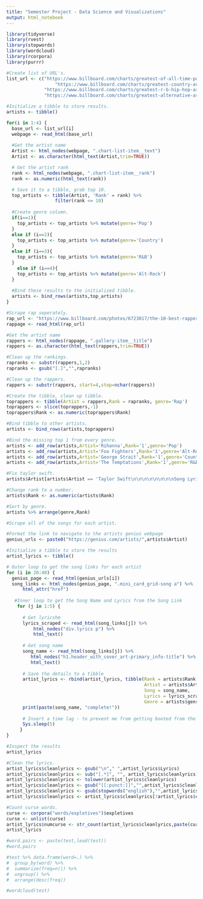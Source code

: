 ```yaml
---
title: "Semester Project - Data Science and Visualizations"
output: html_notebook
---
```


```r
library(tidyverse)
library(rvest)
library(stopwords)
library(wordcloud)
library(rcorpora)
library(purrr)
```

```r
#Create list of URL's.
list_url <- c("https://www.billboard.com/charts/greatest-of-all-time-pop-songs-artists",
                  "https://www.billboard.com/charts/greatest-country-artists",
              "https://www.billboard.com/charts/greatest-r-b-hip-hop-artists",
              "https://www.billboard.com/charts/greatest-alternative-artists")

#Initialize a tibble to store results.
artists <- tibble()

for(i in 1:4) {
  base_url <- list_url[i]
  webpage <- read_html(base_url)
  
  #Get the artist name
  Artist <- html_nodes(webpage, ".chart-list-item__text")
  Artist <- as.character(html_text(Artist,trim=TRUE))

  # Get the artist rank
  rank <- html_nodes(webpage, ".chart-list-item__rank")
  rank <- as.numeric(html_text(rank))

  # Save it to a tibble, grab top 10.
  top_artists <- tibble(Artist, 'Rank' = rank) %>%
                  filter(rank <= 10)
  
  #Create genre column.
  if(i==1){
    top_artists <- top_artists %>% mutate(genre='Pop')
  }
  else if (i==2){
    top_artists <- top_artists %>% mutate(genre='Country')
  }
  else if (i==3){
    top_artists <- top_artists %>% mutate(genre='R&B')
  }
    else if (i==4){
    top_artists <- top_artists %>% mutate(genre='Alt-Rock')
  }
  
  #Bind these results to the initialized tibble.
  artists <- bind_rows(artists,top_artists)
}

#Scrape rap seperately.
rap_url <- "https://www.billboard.com/photos/6723017/the-10-best-rappers-of-all-time"
rappage <- read_html(rap_url)

#Get the artist name
rappers <- html_nodes(rappage, ".gallery-item__title")
rappers <- as.character(html_text(rappers,trim=TRUE))

#Clean up the rankings.
rapranks <- substr(rappers,1,2)
rapranks <- gsub("[.]","",rapranks)

#Clean up the rappers.
rappers <- substr(rappers, start=4,stop=nchar(rappers))

#Create the tibble, clean up tibble.
toprappers <- tibble(Artist = rappers,Rank = rapranks, genre='Rap')
toprappers <- slice(toprappers,-1)
toprappers$Rank <- as.numeric(toprappers$Rank)

#Bind tibble to other artists.
artists <- bind_rows(artists,toprappers)

#Bind the missing top 1 from every genre.
artists <- add_row(artists,Artist='Rihanna',Rank='1',genre='Pop')
artists <- add_row(artists,Artist='Foo Fighters',Rank='1',genre='Alt-Rock')
artists <- add_row(artists,Artist='George Strait',Rank='1',genre='Country')
artists <- add_row(artists,Artist='The Temptations',Rank='1',genre='R&B')

#Fix taylor swift.
artists$Artist[artists$Artist == 'Taylor Swift\n\n\n\n\n\n\n\nSong Lyrics'] <- 'Taylor Swift'

#Change rank to a number.
artists$Rank <- as.numeric(artists$Rank)

#Sort by genre.
artists %>% arrange(genre,Rank)

```

```r
#Scrape all of the songs for each artist.

#Format the link to navigate to the artists genius webpage
genius_urls <- paste0("https://genius.com/artists/",artists$Artist)

#Initialize a tibble to store the results
artist_lyrics <- tibble()

# Outer loop to get the song links for each artist 
for (i in 20:40) {
  genius_page <- read_html(genius_urls[i])
  song_links <- html_nodes(genius_page, ".mini_card_grid-song a") %>%
      html_attr("href") 
  
   #Inner loop to get the Song Name and Lyrics from the Song Link    
    for (j in 1:5) {
        
      # Get lyricshm
      lyrics_scraped <- read_html(song_links[j]) %>%
          html_nodes("div.lyrics p") %>%
          html_text()
        
      # Get song name
      song_name <- read_html(song_links[j]) %>%
         html_nodes("h1.header_with_cover_art-primary_info-title") %>%
         html_text()
        
      # Save the details to a tibble
      artist_lyrics <- rbind(artist_lyrics, tibble(Rank = artists$Rank[i],
                                                   Artist = artists$Artist[i],
                                                   Song = song_name,
                                                   Lyrics = lyrics_scraped,
                                                   Genre = artists$genre[i]))
      print(paste(song_name, "complete!"))
      
      # Insert a time lag - to prevent me from getting booted from the site :)
      Sys.sleep(5)
     }
} 

#Inspect the results
artist_lyrics

```

```r
#Clean the lyrics.
artist_lyrics$cleanlyrics <- gsub("\n"," ",artist_lyrics$Lyrics)
artist_lyrics$cleanlyrics <- sub("[.*]", "", artist_lyrics$cleanlyrics)
artist_lyrics$cleanlyrics <- tolower(artist_lyrics$cleanlyrics)
artist_lyrics$cleanlyrics <- gsub("[[:punct:]]","",artist_lyrics$cleanlyrics)
artist_lyrics$cleanlyrics <- gsub(stopwords("english"),"",artist_lyrics$cleanlyrics)
artist_lyrics$cleanlyrics <- artist_lyrics$cleanlyrics[!artist_lyrics$cleanlyrics %in% stopwords("english")]

#Count curse words.
curse <- corpora("words/expletives")$expletives
curse <- unlist(curse)
artist_lyrics$numcurse <- str_count(artist_lyrics$cleanlyrics,paste(curse,collapse="|"))
artist_lyrics

#word.pairs <- paste(test,lead(test))
#word.pairs

#test %>% data.frame(word=.) %>% 
#  group_by(word) %>% 
#  summarize(freq=n()) %>% 
#  ungroup() %>% 
#  arrange(desc(freq))

#wordcloud(test)
```

